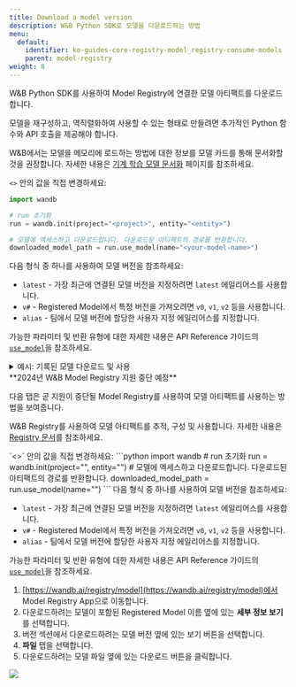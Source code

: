 ```yaml
---
title: Download a model version
description: W&B Python SDK로 모델을 다운로드하는 방법
menu:
  default:
    identifier: ko-guides-core-registry-model_registry-consume-models
    parent: model-registry
weight: 8
---
```


W&B Python SDK를 사용하여 Model Registry에 연결한 모델 아티팩트를 다운로드합니다.

<Note>
모델을 재구성하고, 역직렬화하여 사용할 수 있는 형태로 만들려면 추가적인 Python 함수와 API 호출을 제공해야 합니다.

W&B에서는 모델을 메모리에 로드하는 방법에 대한 정보를 모델 카드를 통해 문서화할 것을 권장합니다. 자세한 내용은 [기계 학습 모델 문서화](/ko/./create-model-cards) 페이지를 참조하세요.
</Note>

`<>` 안의 값을 직접 변경하세요:

```python
import wandb

# run 초기화
run = wandb.init(project="<project>", entity="<entity>")

# 모델에 엑세스하고 다운로드합니다. 다운로드된 아티팩트의 경로를 반환합니다.
downloaded_model_path = run.use_model(name="<your-model-name>")
```

다음 형식 중 하나를 사용하여 모델 버전을 참조하세요:

* `latest` - 가장 최근에 연결된 모델 버전을 지정하려면 `latest` 에일리어스를 사용합니다.
* `v#` - Registered Model에서 특정 버전을 가져오려면 `v0`, `v1`, `v2` 등을 사용합니다.
* `alias` - 팀에서 모델 버전에 할당한 사용자 지정 에일리어스를 지정합니다.

가능한 파라미터 및 반환 유형에 대한 자세한 내용은 API Reference 가이드의 [`use_model`](/ko/ref/python/run#use_model)을 참조하세요.

<details>
<summary>예시: 기록된 모델 다운로드 및 사용</summary>

예를 들어, 다음 코드 조각에서 사용자는 `use_model` API를 호출했습니다. 가져오려는 모델 아티팩트의 이름을 지정하고 버전/에일리어스도 제공했습니다. 그런 다음 API에서 반환된 경로를 `downloaded_model_path` 변수에 저장했습니다.

```python
import wandb

entity = "luka"
project = "NLP_Experiments"
alias = "latest"  # 모델 버전에 대한 시맨틱 닉네임 또는 식별자
model_artifact_name = "fine-tuned-model"

# run 초기화
run = wandb.init()
# 모델에 엑세스하고 다운로드합니다. 다운로드된 아티팩트의 경로를 반환합니다.

downloaded_model_path = run.use_model(name=f"{entity/project/model_artifact_name}:{alias}")
```
</details>


<Note>
**2024년 W&B Model Registry 지원 중단 예정**

다음 탭은 곧 지원이 중단될 Model Registry를 사용하여 모델 아티팩트를 사용하는 방법을 보여줍니다.

W&B Registry를 사용하여 모델 아티팩트를 추적, 구성 및 사용합니다. 자세한 내용은 [Registry 문서](/ko/guides/core/registry/)를 참조하세요.
</Note>

<Tabs>
<Tab title="CLI">
`<>` 안의 값을 직접 변경하세요:
```python
import wandb
# run 초기화
run = wandb.init(project="<project>", entity="<entity>")
# 모델에 엑세스하고 다운로드합니다. 다운로드된 아티팩트의 경로를 반환합니다.
downloaded_model_path = run.use_model(name="<your-model-name>")
```
다음 형식 중 하나를 사용하여 모델 버전을 참조하세요:

* `latest` - 가장 최근에 연결된 모델 버전을 지정하려면 `latest` 에일리어스를 사용합니다.
* `v#` - Registered Model에서 특정 버전을 가져오려면 `v0`, `v1`, `v2` 등을 사용합니다.
* `alias` - 팀에서 모델 버전에 할당한 사용자 지정 에일리어스를 지정합니다.

가능한 파라미터 및 반환 유형에 대한 자세한 내용은 API Reference 가이드의 [`use_model`](/ko/ref/python/run#use_model)을 참조하세요.
</Tab>
<Tab title="W&B App">
1. [https://wandb.ai/registry/model](https://wandb.ai/registry/model)에서 Model Registry App으로 이동합니다.
2. 다운로드하려는 모델이 포함된 Registered Model 이름 옆에 있는 **세부 정보 보기**를 선택합니다.
3. 버전 섹션에서 다운로드하려는 모델 버전 옆에 있는 보기 버튼을 선택합니다.
4. **파일** 탭을 선택합니다.
5. 다운로드하려는 모델 파일 옆에 있는 다운로드 버튼을 클릭합니다.
<Frame>
    <img src="/images/models/download_model_ui.gif"  />
</Frame>
</Tab>
</Tabs>
